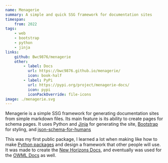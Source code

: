 ```yaml
---
name: Menagerie
summary: A simple and quick SSG framework for documentation sites
timespan:
    from: 2022
tags:
    - web
    - bootstrap
    - python
    - jinja
links:
    github: Bwc9876/menagerie
    other:
        - label: Docs
          url: https://bwc9876.github.io/menagerie/
          icon: book-half
        - label: PyPi
          url: https://pypi.org/project/menagerie-docs/
          icon: pypi
          iconPackOverride: file-icons
image: ./menagerie.svg
---
```



Menagerie is a simple SSG framework for generating documentation sites from
simple markdown files. Its main feature is its ability to create pages for schema
pages. It uses Python and [Jinja](https://jinja.palletsprojects.com/en/3.1.x/)
for generating the site,
[Bootstrap](https://getbootstrap.com/) for styling, and
[json-schema-for-humans](https://github.com/coveooss/json-schema-for-humans)

This was my first public package, I learned a lot when making like how to make
[Python packages](https://pypi.org/project/menagerie-docs/) and
design a framework that other people will use.
It was made to create the [New Horizons Docs](https://nh.outerwildsmods.com),
and eventually was used for the [OWML Docs](https://owml.outerwildsmods.com) as well.
